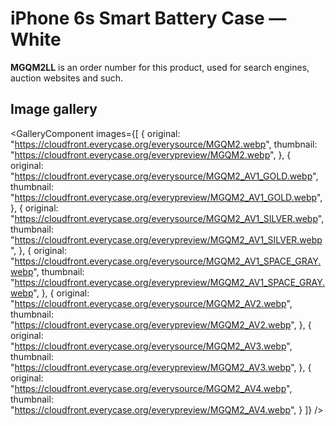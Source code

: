 
# iPhone 6s Smart Battery Case — White

<Callout type='info' emoji='👉🏻'>**MGQM2LL** is an order number for this product, used for search engines, auction websites and such.</Callout>

## Image gallery

<GalleryComponent
    images={[
      {
        original: "https://cloudfront.everycase.org/everysource/MGQM2.webp",
        thumbnail: "https://cloudfront.everycase.org/everypreview/MGQM2.webp",
      },
      {
        original: "https://cloudfront.everycase.org/everysource/MGQM2_AV1_GOLD.webp",
        thumbnail: "https://cloudfront.everycase.org/everypreview/MGQM2_AV1_GOLD.webp",
      },
      {
        original: "https://cloudfront.everycase.org/everysource/MGQM2_AV1_SILVER.webp",
        thumbnail: "https://cloudfront.everycase.org/everypreview/MGQM2_AV1_SILVER.webp",
      },
      {
        original: "https://cloudfront.everycase.org/everysource/MGQM2_AV1_SPACE_GRAY.webp",
        thumbnail: "https://cloudfront.everycase.org/everypreview/MGQM2_AV1_SPACE_GRAY.webp",
      },
      {
        original: "https://cloudfront.everycase.org/everysource/MGQM2_AV2.webp",
        thumbnail: "https://cloudfront.everycase.org/everypreview/MGQM2_AV2.webp",
      },
      {
        original: "https://cloudfront.everycase.org/everysource/MGQM2_AV3.webp",
        thumbnail: "https://cloudfront.everycase.org/everypreview/MGQM2_AV3.webp",
      },
      {
        original: "https://cloudfront.everycase.org/everysource/MGQM2_AV4.webp",
        thumbnail: "https://cloudfront.everycase.org/everypreview/MGQM2_AV4.webp",
      }
    ]}
  />
